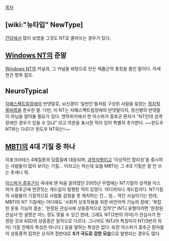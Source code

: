 
[[목차]]
== [wiki:"뉴타입" NewType] ==
[[건담]]에서 많이 보였을 그것도 NT로 줄여쓰는 경우가 있다.

== [[Windows NT]]의 준말 ==
[[Windows NT]]의 커널과, 그 커널을 바탕으로 만든 제품군의 총칭을 줄인 말이다. 자세한건 항목 참조.

== NeuroTypical ==
[[자폐스펙트럼장애]]의 반댓말로, 뇌신경이 '일반인'들처럼 구성된 사람을 일컫는 [[정치적 올바름]]을 준수한 말.
다만, 이 NT는 자폐스펙트럼장애의 반댓말이지, 정신병의 반댓말이 아님을 알아둘 필요가 있다. 엔하위키에서 한 아스퍼거 증후군 환자가 "NT인데 성격장애인 경우가 있을 수 있냐" 라고 의문을 표시한 적이 있어 특별히 추가한다.
~~윈도우 NT와는 다르다! 윈도우 NT와는!~~
== [[MBTI]]의 4대 기질 중 하나 ==
히포크라테스 4체질론의 담즙질에 대응되며, [[과학자]]형이고 '이상적인 합리성'을 중시하는 사람들이 많이 보이는 기질... 이라고는 하는데 요즘 MBTI는 그 4대 기질은 잘 안 쓰는 추세니 뭐.

[[아스퍼거 증후군]]이 국내에 맨 처음 알려졌던 2005년 무렵에는 NT기질의 성격을 아스퍼거 증후군에 연관짓는 개드립이 횡행한 적이 있었다. 어디까지나 개드립이다. NT기질의 사람들이 기질적으로 사람들 감정을 못 캐치하는 건... 엄... 약간 사실이기는 한데, MBTI의 NT 기질에는 어디에도 '사회적 상호작용을 위한 비언어적 기능의 장애', '복잡한 운동 기능의 결손', '한정된 관심사에 상동증적으로 집착'[* INTJ 유형이라면 '한정된 관심사'란 설명은 어느 정도 맞을 수 있긴 한데, 그래도 NT(2번의 의미)가 관심사가 한정된 것과 ASD의 상동증은 질적으로 다르다. 그나마도 INTJ의 특징이지 NT(3번의 의미) 기질 전체의 특성은 아니다.] 등을 말하는 특성은 없다. 또한 아스퍼거 증후군 환자들의 상동증적 집착은 오히려 정반대로 '''S가 극도로 강한 모습'''으로 발현되는 경우도 많다.
